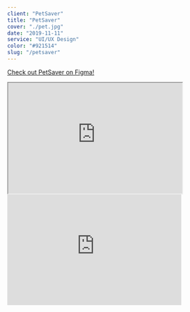 ```yaml
---
client: "PetSaver"
title: "PetSaver"
cover: "./pet.jpg"
date: "2019-11-11"
service: "UI/UX Design"
color: "#921514"
slug: "/petsaver"
---
```


[Check out PetSaver on Figma!](https://www.figma.com/proto/t4xCdlNXbTZZgaFvollWTr/Main-Screen?node-id=15%3A59&scaling=scale-down)

<iframe src="https://drive.google.com/file/d/1g8ksoIhvFQntttVYaH4djcn5jm7MiG9O/preview" width="400" height="255"></iframe>

<iframe width="400" height="255" src="https://www.youtube.com/embed/U7QycrOnMk4" frameborder="0" allow="accelerometer; autoplay; encrypted-media; gyroscope; picture-in-picture" allowfullscreen></iframe>
